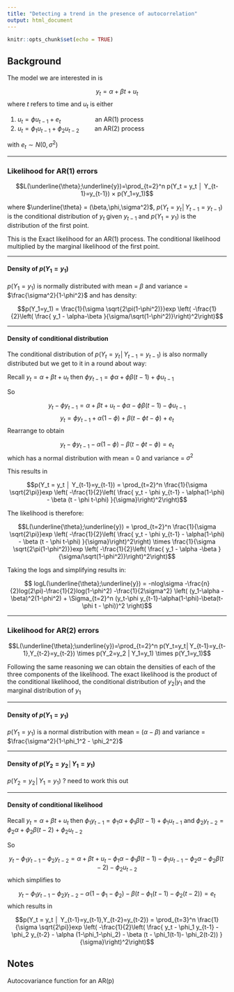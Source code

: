 ```yaml
---
title: "Detecting a trend in the presence of autocorrelation"
output: html_document
---
```


```r
knitr::opts_chunk$set(echo = TRUE)
```

## Background

The model we are interested in is 

$$y_t = \alpha + \beta t + u_t$$
where $t$ refers to time and $u_t$ is either

1. $u_t = \phi u_{t-1} + e_t$  &nbsp;&nbsp;&nbsp;&nbsp;&nbsp;&nbsp;&nbsp;&nbsp;&nbsp;&nbsp;&nbsp;&nbsp;&nbsp;&nbsp;&nbsp;&nbsp;&nbsp;&nbsp; an AR(1) process
1. $u_t = \phi_1 u_{t-1} + \phi_2 u_{t-2}$   &nbsp;&nbsp;&nbsp;&nbsp;&nbsp;&nbsp;&nbsp;    an AR(2) process

with $e_t \sim N(0,\sigma^2)$

---

### Likelihood for AR(1) errors


$$L(\underline{\theta};\underline{y})=\prod_{t=2}^n p(Y_t = y_t │ Y_{t-1}=y_{t-1}) × p(Y_1=y_1)$$

where $\underline{\theta} = (\beta,\phi,\sigma^2)$, $p(Y_t = y_t │ Y_{t-1}=y_{t-1})$ is the conditional distribution of $y_t$ given $y_{t-1}$ and $p(Y_1=y_1)$ is the distribution of the first point.

This is the Exact likelihood for an AR(1) process. The conditional likelihood multiplied by the marginal likelihood of the first point.

---


#### Density of $p(Y_1=y_1)$



$p(Y_1=y_1)$ is normally distributed with mean = $\beta$ and variance = $\frac{\sigma^2}{1-\phi^2}$ and has density:

$$p(Y_1=y_1) = \frac{1}{\sigma \sqrt{2\pi(1-\phi^2)}}exp \left( -\frac{1}{2}\left( \frac{ y_1 - \alpha-\beta }{\sigma/\sqrt(1-\phi^2)}\right)^2\right)$$

---


#### Density of conditional distribution

The conditional distribution of $p(Y_t = y_t │ Y_{t-1}=y_{t-1})$ is also normally distributed but we get to it in a round about way:


Recall $y_t = \alpha + \beta t + u_t$ then $\phi y_{t-1} = \phi \alpha + \phi \beta (t-1) + \phi u_{t-1}$ 

So


$$y_t - \phi y_{t-1} = \alpha + \beta t + u_t - \phi \alpha - \phi\beta(t-1) -\phi u_{t-1}$$
$$y_t   = \phi y_{t-1} + \alpha(1-\phi) + \beta (t - \phi t-\phi) + e_t$$
Rearrange to obtain 

$$y_t   - \phi y_{t-1} - \alpha(1-\phi) - \beta (t - \phi t-\phi) = e_t$$
which has a normal distribution with mean = 0 and variance = $\sigma^2$ 

This results in 

$$p(Y_t = y_t │ Y_{t-1}=y_{t-1}) = \prod_{t=2}^n \frac{1}{\sigma \sqrt{2\pi}}exp \left( -\frac{1}{2}\left( \frac{ y_t   - \phi y_{t-1} - \alpha(1-\phi) - \beta (t - \phi t-\phi)  }{\sigma}\right)^2\right)$$

The likelihood is therefore: 

$$L(\underline{\theta};\underline{y}) = \prod_{t=2}^n \frac{1}{\sigma \sqrt{2\pi}}exp \left( -\frac{1}{2}\left( \frac{ y_t   - \phi y_{t-1} - \alpha(1-\phi) - \beta (t - \phi t-\phi)  }{\sigma}\right)^2\right) \times \frac{1}{\sigma \sqrt{2\pi(1-\phi^2)}}exp \left( -\frac{1}{2}\left( \frac{ y_1 - \alpha -\beta }{\sigma/\sqrt(1-\phi^2)}\right)^2\right)$$

Taking the logs and simplifying results in:

$$ logL(\underline{\theta};\underline{y}) = -nlog\sigma -\frac{n}{2}log(2\pi)-\frac{1}{2}log(1-\phi^2) -\frac{1}{2\sigma^2} \left( (y_1-\alpha -\beta)^2(1-\phi^2) + \Sigma_{t=2}^n (y_t-\phi y_{t-1}-\alpha(1-\phi)-\beta(t-\phi t - \phi))^2 \right)$$


---


### Likelihood for AR(2) errors

$$L(\underline{\theta};\underline{y})=\prod_{t=2}^n p(Y_t=y_t│Y_{t-1}=y_{t-1},Y_{t-2}=y_{t-2}) \times p(Y_2=y_2 | Y_1=y_1) \times p(Y_1=y_1)$$

Following the same reasoning we can obtain the densities of each of the three components of the likelihood. The exact likelihood is the product of the conditional likelihood, the conditional distribution of $y_2 | y_1$ and the marginal distribution of $y_1$

---

#### Density of $p(Y_1=y_1)$

$p(Y_1=y_1)$ is a normal distribution with mean = $(\alpha - \beta)$ and variance = $\frac{\sigma^2}{1-\phi_1^2 - \phi_2^2}$

---

#### Density of $p(Y_2=y_2│Y_1=y_1)$

$p(Y_2=y_2│Y_1=y_1)$ ? need to work this out


---

#### Density of conditional likelihood

Recall $y_t = \alpha + \beta t + u_t$ then $\phi_1 y_{t-1} = \phi_1 \alpha + \phi_1 \beta (t-1) + \phi_1 u_{t-1}$ and  $\phi_2 y_{t-2} = \phi_2 \alpha + \phi_2 \beta (t-2) + \phi_2 u_{t-2}$

So

$$y_t - \phi_1 y_{t-1} - \phi_2 y_{t-2} = \alpha + \beta t + u_t - \phi_1 \alpha - \phi_1\beta(t-1) -\phi_1 u_{t-1} - \phi_2 \alpha - \phi_2\beta(t-2) -\phi_2 u_{t-2}$$
which simplifies to 

$$y_t - \phi_1 y_{t-1} - \phi_2 y_{t-2} - \alpha (1-\phi_1-\phi_2) - \beta (t - \phi_1(t-1)- \phi_2(t-2))  = e_t$$
which results in 

$$p(Y_t = y_t │ Y_{t-1}=y_{t-1},Y_{t-2}=y_{t-2}) = \prod_{t=3}^n \frac{1}{\sigma \sqrt{2\pi}}exp \left( -\frac{1}{2}\left( \frac{ y_t - \phi_1 y_{t-1} - \phi_2 y_{t-2} - \alpha (1-\phi_1-\phi_2) - \beta (t - \phi_1(t-1)- \phi_2(t-2))  }{\sigma}\right)^2\right)$$





## Notes

Autocovariance function for an AR(p) 



